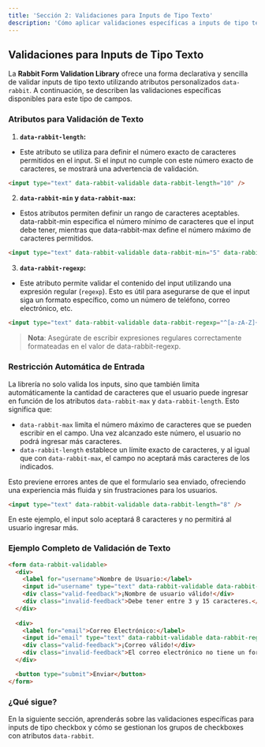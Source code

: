 ```yaml
---
title: 'Sección 2: Validaciones para Inputs de Tipo Texto'
description: 'Cómo aplicar validaciones específicas a inputs de tipo texto utilizando los atributos data-rabbit'
---
```


## Validaciones para Inputs de Tipo Texto

La **Rabbit Form Validation Library** ofrece una forma declarativa y sencilla de validar inputs de tipo texto utilizando atributos personalizados `data-rabbit`. A continuación, se describen las validaciones específicas disponibles para este tipo de campos.

### Atributos para Validación de Texto

1. **`data-rabbit-length`:**
  - Este atributo se utiliza para definir el número exacto de caracteres permitidos en el input. Si el input no cumple con este número exacto de caracteres, se mostrará una advertencia de validación.
  
  ```html
  <input type="text" data-rabbit-validable data-rabbit-length="10" />
  ```

2. **`data-rabbit-min` y `data-rabbit-max`:**
  - Estos atributos permiten definir un rango de caracteres aceptables. data-rabbit-min especifica el número mínimo de caracteres que el input debe tener, mientras que data-rabbit-max define el número máximo de caracteres permitidos.

  ```html
  <input type="text" data-rabbit-validable data-rabbit-min="5" data-rabbit-max="15" />
  ```

3. **`data-rabbit-regexp`:**

  - Este atributo permite validar el contenido del input utilizando una expresión regular (`regexp`). Esto es útil para asegurarse de que el input siga un formato específico, como un número de teléfono, correo electrónico, etc.

  ```html
  <input type="text" data-rabbit-validable data-rabbit-regexp="^[a-zA-Z]+$" />
  ```

>**Nota**: Asegúrate de escribir expresiones regulares correctamente formateadas en el valor de data-rabbit-regexp.

### Restricción Automática de Entrada

La librería no solo valida los inputs, sino que también limita automáticamente la cantidad de caracteres que el usuario puede ingresar en función de los atributos `data-rabbit-max` y `data-rabbit-length`. Esto significa que:

  - `data-rabbit-max` limita el número máximo de caracteres que se pueden escribir en el campo. Una vez alcanzado este número, el usuario no podrá ingresar más caracteres.
  - `data-rabbit-length` establece un límite exacto de caracteres, y al igual que con `data-rabbit-max`, el campo no aceptará más caracteres de los indicados.


Esto previene errores antes de que el formulario sea enviado, ofreciendo una experiencia más fluida y sin frustraciones para los usuarios.

  ```html
  <input type="text" data-rabbit-validable data-rabbit-length="8" />
  ```

En este ejemplo, el input solo aceptará 8 caracteres y no permitirá al usuario ingresar más.

### Ejemplo Completo de Validación de Texto

  ```html
  <form data-rabbit-validable>
    <div>
      <label for="username">Nombre de Usuario:</label>
      <input id="username" type="text" data-rabbit-validable data-rabbit-min="3" data-rabbit-max="15" />
      <div class="valid-feedback">¡Nombre de usuario válido!</div>
      <div class="invalid-feedback">Debe tener entre 3 y 15 caracteres.</div>
    </div>
    
    <div>
      <label for="email">Correo Electrónico:</label>
      <input id="email" type="text" data-rabbit-validable data-rabbit-regexp="^[\w.%+-]+@[A-Za-z0-9.-]+\.[A-Za-z]{2,}$" />
      <div class="valid-feedback">¡Correo válido!</div>
      <div class="invalid-feedback">El correo electrónico no tiene un formato válido.</div>
    </div>

    <button type="submit">Enviar</button>
  </form>
  ```

### ¿Qué sigue?

En la siguiente sección, aprenderás sobre las validaciones específicas para inputs de tipo checkbox y cómo se gestionan los grupos de checkboxes con atributos `data-rabbit`.